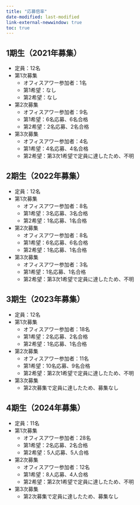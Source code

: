 ```yaml
---
title: "応募倍率"
date-modified: last-modified
link-external-newwindow: true
toc: true
---
```


## 1期生（2021年募集）

- 定員：12名
- 第1次募集
   - オフィスアワー参加者：1名
   - 第1希望：なし
   - 第2希望：なし
- 第2次募集
   - オフィスアワー参加者：9名
   - 第1希望：6名応募、6名合格
   - 第2希望：2名応募、2名合格
- 第3次募集
   - オフィスアワー参加者：4名
   - 第1希望：4名応募、4名合格
   - 第2希望：第3次1希望で定員に達したため、不明

## 2期生（2022年募集）

- 定員：12名
- 第1次募集
   - オフィスアワー参加者：8名
   - 第1希望：3名応募、3名合格
   - 第2希望：1名応募、1名合格
- 第2次募集
   - オフィスアワー参加者：8名
   - 第1希望：6名応募、6名合格
   - 第2希望：1名応募、1名合格
- 第3次募集
   - オフィスアワー参加者：3名
   - 第1希望：1名応募、1名合格
   - 第2希望：第3次1希望で定員に達したため、不明

## 3期生（2023年募集）

- 定員：12名
- 第1次募集
   - オフィスアワー参加者：18名
   - 第1希望：2名応募、2名合格
   - 第2希望：1名応募、1名合格
- 第2次募集
   - オフィスアワー参加者：11名
   - 第1希望：10名応募、9名合格
   - 第2希望：第2次1希望で定員に達したため、不明
- 第3次募集
   - 第2次募集で定員に達したため、募集なし

## 4期生（2024年募集）

- 定員：11名
- 第1次募集
   - オフィスアワー参加者：28名
   - 第1希望：2名応募、2名合格
   - 第2希望：5人応募、5人合格
- 第2次募集
   - オフィスアワー参加者：12名
   - 第1希望：8人応募、4人合格
   - 第2希望：第2次1希望で定員に達したため、不明
- 第3次募集
   - 第2次募集で定員に達したため、募集なし
